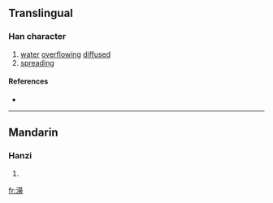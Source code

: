 ==Translingual==

===Han character===
{{Han char|rn=85|rad=水|as=13|sn=16|four=|canj=水日田尸 (EAWS)}}

# [[water]] [[overflowing]] [[diffused]]
# [[spreading]]

====References====
* {{Han ref|kx=0653.320|dkj=18417|dj=1063.250|hdz=31755.120|uh=6FB7|ud=28599}}

----

==Mandarin==

===Hanzi===
{{cmn-hanzi|pin=[[dān]] ([[dan1]]), [[dán]] ([[dan2]]), [[màn]] ([[man4]]), [[shàn]] ([[shan4]]), [[tán]] ([[tan2]])|wg=[[tan1|tan<sup>1</sup>]], [[tan2|tan<sup>2</sup>]], [[man4|man<sup>4</sup>]], [[shan4|shan<sup>4</sup>]], [[t'an2|t'an<sup>2</sup>]]}}

# {{defn|Mandarin}}

[[fr:澷]]